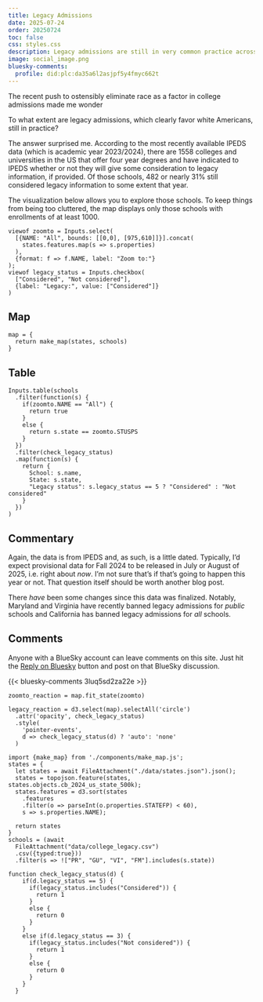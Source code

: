 ```yaml
---
title: Legacy Admissions 
date: 2025-07-24
order: 20250724
toc: false
css: styles.css
description: Legacy admissions are still in very common practice across the country
image: social_image.png
bluesky-comments:
  profile: did:plc:da35a6l2asjpf5y4fmyc662t
---
```


The recent push to ostensibly eliminate race as a factor in college admissions made me wonder

::: {.callout-note appearance=minimal}
To what extent are legacy admissions, which clearly favor white Americans, still in practice?
:::

The answer surprised me. According to the most recently available IPEDS data (which is academic year 2023/2024), there are 1558 colleges and universities in the US that offer four year degrees and have indicated to IPEDS whether or not they will give some consideration to legacy information, if provided. Of those schools, 482 or nearly 31% still considered legacy information to some extent that year.

The visualization below allows you to explore those schools. To keep things from being too cluttered, the map displays only those schools with enrollments of at least 1000.

```ojs
viewof zoomto = Inputs.select(
  [{NAME: "All", bounds: [[0,0], [975,610]]}].concat(
    states.features.map(s => s.properties)
  ),
  {format: f => f.NAME, label: "Zoom to:"}
);
viewof legacy_status = Inputs.checkbox(
  ["Considered", "Not considered"],
  {label: "Legacy:", value: ["Considered"]}  
)
```

::: {.panel-tabset}

## Map 

```ojs
map = {
  return make_map(states, schools)
}
```

## Table 

```ojs
Inputs.table(schools
  .filter(function(s) {
    if(zoomto.NAME == "All") {
      return true
    }
    else {
      return s.state == zoomto.STUSPS
    }
  })
  .filter(check_legacy_status)
  .map(function(s) {
    return {
      School: s.name,
      State: s.state,
      "Legacy status": s.legacy_status == 5 ? "Considered" : "Not considered"
    }
  })
)
```

:::


## Commentary

Again, the data is from IPEDS and, as such, is a little dated. Typically, I'd expect provisional data for Fall 2024 to be released in July or August of 2025, i.e. right about *now*. I'm not sure that's if that's going to happen this year or not. That question itself should be worth another blog post.

There *have* been some changes since this data was finalized. Notably, Maryland and Virginia have recently banned legacy admissions for *public* schools and California has banned legacy admissions for *all* schools.



## Comments

<p class="bc-reply-prompt">
  Anyone with a BlueSky account can leave comments on this site. Just hit the 
  <a href="https://bsky.app/profile/did:plc:da35a6l2asjpf5y4fmyc662t/post/3luq5sd2za22e" target="_blank">Reply on Bluesky</a> button and post on that BlueSky discussion.
</p>

{{< bluesky-comments 3luq5sd2za22e >}}


```ojs
zoomto_reaction = map.fit_state(zoomto)
```
```ojs
legacy_reaction = d3.select(map).selectAll('circle')
  .attr('opacity', check_legacy_status)
  .style(
    'pointer-events', 
    d => check_legacy_status(d) ? 'auto': 'none'
  )
```
```ojs
import {make_map} from './components/make_map.js';
states = {
  let states = await FileAttachment("./data/states.json").json();
  states = topojson.feature(states, states.objects.cb_2024_us_state_500k);
  states.features = d3.sort(states
    .features
    .filter(o => parseInt(o.properties.STATEFP) < 60),
    s => s.properties.NAME);

  return states
}
schools = (await 
  FileAttachment("data/college_legacy.csv")
  .csv({typed:true}))
  .filter(s => !["PR", "GU", "VI", "FM"].includes(s.state))
```
```ojs
function check_legacy_status(d) {
    if(d.legacy_status == 5) {
      if(legacy_status.includes("Considered")) {
        return 1
      }
      else {
        return 0
      }
    }
    else if(d.legacy_status == 3) {
      if(legacy_status.includes("Not considered")) {
        return 1
      }
      else {
        return 0
      }
    }
  }
```
